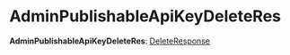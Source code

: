 
# AdminPublishableApiKeyDeleteRes

 **AdminPublishableApiKeyDeleteRes**: [DeleteResponse](../interfaces/medusa.DeleteResponse.mdx)
